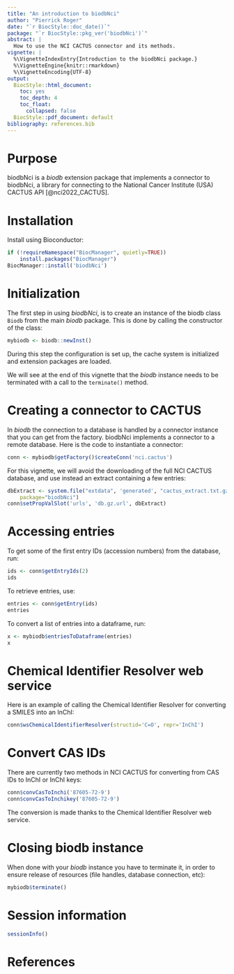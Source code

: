 ```yaml
---
title: "An introduction to biodbNci"
author: "Pierrick Roger"
date: "`r BiocStyle::doc_date()`"
package: "`r BiocStyle::pkg_ver('biodbNci')`"
abstract: |
  How to use the NCI CACTUS connector and its methods.
vignette: |
  %\VignetteIndexEntry{Introduction to the biodbNci package.}
  %\VignetteEngine{knitr::rmarkdown}
  %\VignetteEncoding{UTF-8}
output:
  BiocStyle::html_document:
    toc: yes
    toc_depth: 4
    toc_float:
      collapsed: false
  BiocStyle::pdf_document: default
bibliography: references.bib
---
```


# Purpose

biodbNci is a *biodb* extension package that implements a connector to
biodbNci, a library for connecting to the National Cancer Institute (USA)
CACTUS API [@nci2022_CACTUS]. 

# Installation

Install using Bioconductor:
```r
if (!requireNamespace("BiocManager", quietly=TRUE))
    install.packages("BiocManager")
BiocManager::install('biodbNci')
```

# Initialization

The first step in using *biodbNci*, is to create an instance of the biodb
class `Biodb` from the main *biodb* package. This is done by calling the
constructor of the class:
```r
mybiodb <- biodb::newInst()
```
During this step the configuration is set up, the cache system is initialized
and extension packages are loaded.

We will see at the end of this vignette that the *biodb* instance needs to be
terminated with a call to the `terminate()` method.

# Creating a connector to CACTUS

In *biodb* the connection to a database is handled by a connector instance that
you can get from the factory.
biodbNci implements a connector to a remote database.
Here is the code to instantiate a connector:
```r
conn <- mybiodb$getFactory()$createConn('nci.cactus')
```

For this vignette, we will avoid the downloading of the full NCI CACTUS
database, and use instead an extract containing a few entries:
```r
dbExtract <- system.file("extdata", 'generated', "cactus_extract.txt.gz",
    package="biodbNci")
conn$setPropValSlot('urls', 'db.gz.url', dbExtract)
```

# Accessing entries

To get some of the first entry IDs (accession numbers) from the database, run:
```r
ids <- conn$getEntryIds(2)
ids
```

To retrieve entries, use:
```r
entries <- conn$getEntry(ids)
entries
```

To convert a list of entries into a dataframe, run:
```r
x <- mybiodb$entriesToDataframe(entries)
x
```

# Chemical Identifier Resolver web service

Here is an example of calling the Chemical Identifier Resolver for converting a
SMILES into an InChI:
```r
conn$wsChemicalIdentifierResolver(structid='C=O', repr='InChI')
```

# Convert CAS IDs

There are currently two methods in NCI CACTUS for converting from CAS IDs to
InChI or InChI keys:
```r
conn$convCasToInchi('87605-72-9')
conn$convCasToInchikey('87605-72-9')
```

The conversion is made thanks to the Chemical Identifier Resolver web service.

# Closing biodb instance

When done with your *biodb* instance you have to terminate it, in order to
ensure release of resources (file handles, database connection, etc):
```r
mybiodb$terminate()
```

# Session information

```r
sessionInfo()
```

# References
